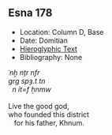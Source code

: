 ## Esna 178 {-}


- Location: Column D, Base
- Date: Domitian
- [Hieroglyphic Text](https://www.ifao.egnet.net/uploads/publications/enligne/Temples-Esna002.pdf#page=367){target="_blank"}
- Bibliography: None


<style>
  .col2 {
    columns: 2 300px;         /* number of columns and width in pixels*/
    -webkit-columns: 2 300px; /* chrome, safari */
    -moz-columns: 2 300px;    /* firefox */
    -webkit-column-break-inside: avoid;
    -page-break-inside: avoid;
    -break-inside: avoid;
  }

</style>

<div class="col2">

| *ʿnḫ nṯr nfr  *
| *grg spȝ.t tn   *
|   *n ỉt=f ẖnmw  *
| 
| Live the good god,
| who founded this district
|    for his father, Khnum.

</div>